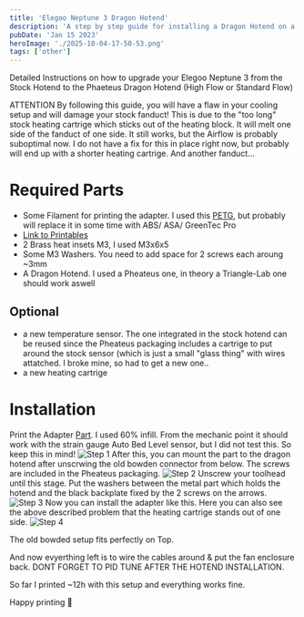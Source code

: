 ```yaml
---
title: 'Elegoo Neptune 3 Dragon Hotend'
description: 'A step by step guide for installing a Dragon Hotend on a Elegoo Neptune 3'
pubDate: 'Jan 15 2023'
heroImage: './2025-10-04-17-50-53.png'
tags: ['other']
---
```


Detailed Instructions on how to upgrade your Elegoo Neptune 3 from the Stock Hotend to the Phaeteus Dragon Hotend (High Flow or Standard Flow)


<Alert variant="warning">
  <ShieldAlert />
  <AlertTitle>ATTENTION</AlertTitle>
  <AlertDescription>
    By following this guide, you will have a flaw in your cooling setup and will damage your stock fanduct! This is due to the "too long" stock heating cartrige which sticks out of the heating block. It will melt one side of the fanduct of one side. It still works, but the Airflow is probably suboptimal now.
    I do not have a fix for this in place right now, but probably will end up with a shorter heating cartrige. And another fanduct...
  </AlertDescription>
</Alert>

<br />

# Required Parts
* Some Filament for printing the adapter. I used this [PETG](https://www.google.com/search?client=safari&rls=en&q=extrudr+petg&ie=UTF-8&oe=UTF-8), but probably will replace it in some time with ABS/ ASA/ GreenTec Pro
* [Link to Printables](https://www.printables.com/de/model/369825-elegoo-neptune-3-dragon-hotend-adapter)
* 2 Brass heat insets M3, I used M3x6x5
* Some M3 Washers. You need to add space for 2 screws each aroung ~3mm
* A Dragon Hotend. I used a Pheateus one, in theory a Triangle-Lab one should work aswell
## Optional
* a new temperature sensor. The one integrated in the stock hotend can be reused since the Pheateus packaging includes a cartrige to put around the stock sensor (which is just a small "glass thing" with wires attatched. I broke mine, so had to get a new one..
* a new heating cartrige

# Installation

Print the Adapter [Part](https://www.printables.com/de/model/369825-elegoo-neptune-3-dragon-hotend-adapter). I used 60% infill. From the mechanic point it should work with the strain gauge Auto Bed Level sensor, but I did not test this. So keep this in mind!
![Step 1](2025-10-04-17-55-26.png)
After this, you can mount the part to the dragon hotend after unscrwing the old bowden connector from below. The screws are included in the Pheateus packaging.
![Step 2](2025-10-04-17-56-21.png)
Unscrew your toolhead until this stage. Put the washers between the metal part which holds the hotend and the black backplate fixed by the 2 screws on the arrows.
![Step 3](2025-10-04-17-56-57.png)
Now you can install the adapter like this. Here you can also see the above described problem that the heating cartrige stands out of one side.
![Step 4](2025-10-04-17-57-21.png)


The old bowded setup fits perfectly on Top.

And now evyerthing left is to wire the cables around & put the fan enclosure back. DONT FORGET TO PID TUNE AFTER THE HOTEND INSTALLATION.

So far I printed ~12h with this setup and everything works fine. 

Happy printing 🎉

